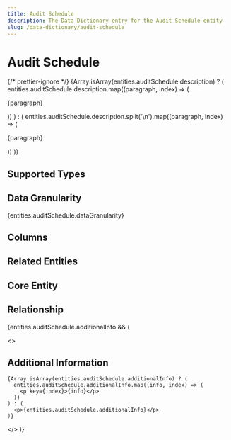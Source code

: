 ```yaml
---
title: Audit Schedule
description: The Data Dictionary entry for the Audit Schedule entity
slug: /data-dictionary/audit-schedule
---
```



# Audit Schedule

{/* prettier-ignore */}
{Array.isArray(entities.auditSchedule.description) ? (
entities.auditSchedule.description.map((paragraph, index) => (

<p key={index}>{paragraph}</p>
)) ) : ( entities.auditSchedule.description.split('\n').map((paragraph, index) =>
(

<p key={index}>{paragraph}</p>
)) )}

## Supported Types

<SupportedTypesTable supportedTypes={entities.auditSchedule.supportedTypes} />

## Data Granularity

{entities.auditSchedule.dataGranularity}

## Columns

<ColumnsTable columns={entities.auditSchedule.columns} />

## Related Entities

<RelatedEntitiesList relatedEntities={entities.auditSchedule.relatedEntities} />

## Core Entity

<CoreEntityTable coreEntities={entities.auditSchedule.coreEntity} />

## Relationship

<RelationshipTable
  relationship={entities.auditSchedule.relationship}
  simple={true}
/>

{entities.auditSchedule.additionalInfo && (

<>
<h2>Additional Information</h2>

    {Array.isArray(entities.auditSchedule.additionalInfo) ? (
      entities.auditSchedule.additionalInfo.map((info, index) => (
        <p key={index}>{info}</p>
      ))
    ) : (
      <p>{entities.auditSchedule.additionalInfo}</p>
    )}

</>
)}
